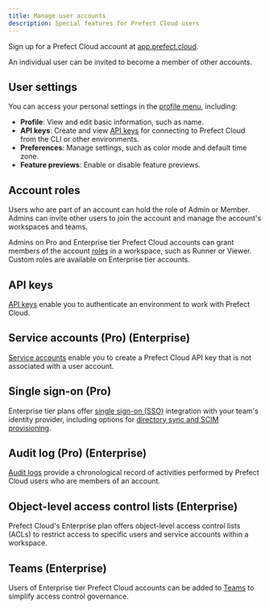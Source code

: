 ```yaml
---
title: Manage user accounts
description: Special features for Prefect Cloud users
---
```


Sign up for a Prefect Cloud account at [app.prefect.cloud](https://app.prefect.cloud).

<Note>
An individual user can be invited to become a member of other accounts.
</Note>

## User settings

You can access your personal settings in the [profile menu](https://app.prefect.cloud/my/profile), including:

- **Profile**: View and edit basic information, such as name.
- **API keys**: Create and view [API keys](/3.0rc/manage/cloud/manage-users/api-keys/) 
for connecting to Prefect Cloud from the CLI or other environments.
- **Preferences**: Manage settings, such as color mode and default time zone.
- **Feature previews**: Enable or disable feature previews.

## Account roles

Users who are part of an account can hold the role of Admin or Member.
Admins can invite other users to join the account and manage the account's workspaces and teams.

Admins on Pro and Enterprise tier Prefect Cloud accounts can grant members of the account 
[roles](/3.0rc/manage/cloud/manage-users/manage-roles/) in a workspace, such as Runner or Viewer.
Custom roles are available on Enterprise tier accounts.

## API keys

[API keys](/3.0rc/manage/cloud/manage-users/api-keys/) enable you to authenticate an environment to work with Prefect Cloud.

## Service accounts (Pro) (Enterprise)

[Service accounts](/3.0rc/manage/cloud/manage-users/service-accounts/) enable you to create a 
Prefect Cloud API key that is not associated with a user account.

## Single sign-on (Pro)

Enterprise tier plans offer [single sign-on (SSO)](/3.0rc/manage/cloud/manage-users/configure-sso/) 
integration with your team's identity provider, including options for 
[directory sync and SCIM provisioning](/3.0rc/manage/cloud/manage-users/configure-sso/#directory-sync).

## Audit log (Pro) (Enterprise)

[Audit logs](/3.0rc/manage/cloud/manage-users/audit-logs/) provide a chronological record of 
activities performed by Prefect Cloud users who are members of an account.

## Object-level access control lists (Enterprise)

Prefect Cloud's Enterprise plan offers object-level access control lists (ACLs) to 
restrict access to specific users and service accounts within a workspace.

## Teams (Enterprise)

Users of Enterprise tier Prefect Cloud accounts can be added to 
[Teams](/3.0rc/manage/cloud/manage-users/manage-teams/) to simplify access control governance.
